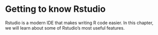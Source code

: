 # Getting to know Rstudio

Rstudio is a modern IDE that makes writing R code easier. In this chapter, we will learn about some
of Rstudio's most useful features.
